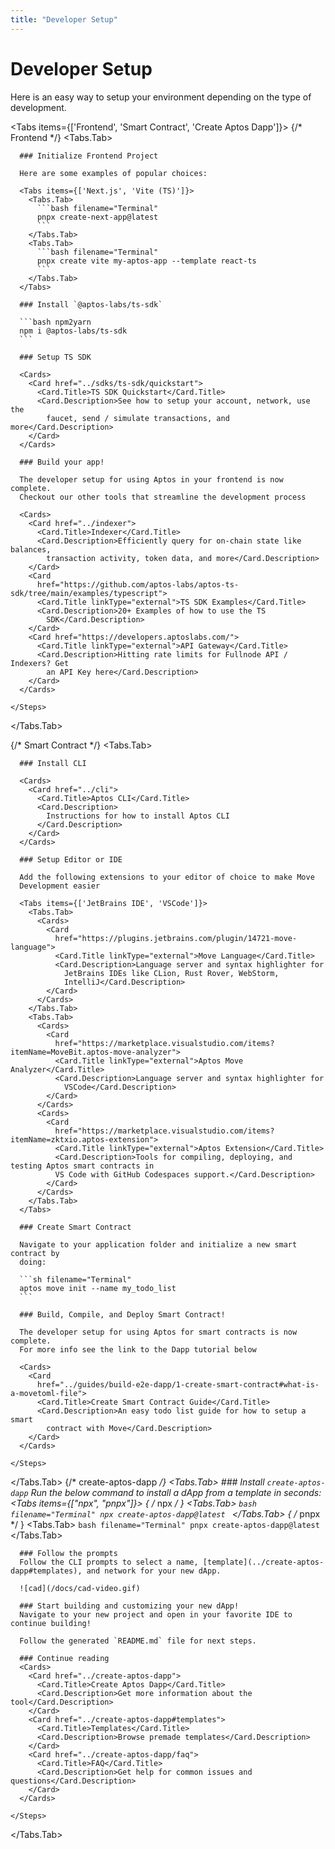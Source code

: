 ```yaml
---
title: "Developer Setup"
---
```



# Developer Setup

Here is an easy way to setup your environment depending on the type of development.

<Tabs items={['Frontend', 'Smart Contract', 'Create Aptos Dapp']}>
  {/* Frontend */}
  <Tabs.Tab>
    <Steps>

      ### Initialize Frontend Project

      Here are some examples of popular choices:

      <Tabs items={['Next.js', 'Vite (TS)']}>
        <Tabs.Tab>
          ```bash filename="Terminal"
          pnpx create-next-app@latest
          ```
        </Tabs.Tab>
        <Tabs.Tab>
          ```bash filename="Terminal"
          pnpx create vite my-aptos-app --template react-ts
          ```
        </Tabs.Tab>
      </Tabs>

      ### Install `@aptos-labs/ts-sdk`

      ```bash npm2yarn
      npm i @aptos-labs/ts-sdk
      ```

      ### Setup TS SDK

      <Cards>
        <Card href="../sdks/ts-sdk/quickstart">
          <Card.Title>TS SDK Quickstart</Card.Title>
          <Card.Description>See how to setup your account, network, use the
            faucet, send / simulate transactions, and more</Card.Description>
        </Card>
      </Cards>

      ### Build your app!

      The developer setup for using Aptos in your frontend is now complete.
      Checkout our other tools that streamline the development process

      <Cards>
        <Card href="../indexer">
          <Card.Title>Indexer</Card.Title>
          <Card.Description>Efficiently query for on-chain state like balances,
            transaction activity, token data, and more</Card.Description>
        </Card>
        <Card
          href="https://github.com/aptos-labs/aptos-ts-sdk/tree/main/examples/typescript">
          <Card.Title linkType="external">TS SDK Examples</Card.Title>
          <Card.Description>20+ Examples of how to use the TS
            SDK</Card.Description>
        </Card>
        <Card href="https://developers.aptoslabs.com/">
          <Card.Title linkType="external">API Gateway</Card.Title>
          <Card.Description>Hitting rate limits for Fullnode API / Indexers? Get
            an API Key here</Card.Description>
        </Card>
      </Cards>

    </Steps>
  </Tabs.Tab>

  {/* Smart Contract */}
  <Tabs.Tab>
    <Steps>

      ### Install CLI

      <Cards>
        <Card href="../cli">
          <Card.Title>Aptos CLI</Card.Title>
          <Card.Description>
            Instructions for how to install Aptos CLI
          </Card.Description>
        </Card>
      </Cards>

      ### Setup Editor or IDE

      Add the following extensions to your editor of choice to make Move
      Development easier

      <Tabs items={['JetBrains IDE', 'VSCode']}>
        <Tabs.Tab>
          <Cards>
            <Card
              href="https://plugins.jetbrains.com/plugin/14721-move-language">
              <Card.Title linkType="external">Move Language</Card.Title>
              <Card.Description>Language server and syntax highlighter for
                JetBrains IDEs like CLion, Rust Rover, WebStorm,
                IntelliJ</Card.Description>
            </Card>
          </Cards>
        </Tabs.Tab>
        <Tabs.Tab>
          <Cards>
            <Card
              href="https://marketplace.visualstudio.com/items?itemName=MoveBit.aptos-move-analyzer">
              <Card.Title linkType="external">Aptos Move Analyzer</Card.Title>
              <Card.Description>Language server and syntax highlighter for
                VSCode</Card.Description>
            </Card>
          </Cards>
          <Cards>
            <Card
              href="https://marketplace.visualstudio.com/items?itemName=zktxio.aptos-extension">
              <Card.Title linkType="external">Aptos Extension</Card.Title>
              <Card.Description>Tools for compiling, deploying, and testing Aptos smart contracts in 
              VS Code with GitHub Codespaces support.</Card.Description>
            </Card>
          </Cards>
        </Tabs.Tab>
      </Tabs>

      ### Create Smart Contract

      Navigate to your application folder and initialize a new smart contract by
      doing:

      ```sh filename="Terminal"
      aptos move init --name my_todo_list
      ```

      ### Build, Compile, and Deploy Smart Contract!

      The developer setup for using Aptos for smart contracts is now complete.
      For more info see the link to the Dapp tutorial below

      <Cards>
        <Card
          href="../guides/build-e2e-dapp/1-create-smart-contract#what-is-a-movetoml-file">
          <Card.Title>Create Smart Contract Guide</Card.Title>
          <Card.Description>An easy todo list guide for how to setup a smart
            contract with Move</Card.Description>
        </Card>
      </Cards>

    </Steps>
  </Tabs.Tab>
  {/* create-aptos-dapp */}
  <Tabs.Tab>
    <Steps>
      ### Install `create-aptos-dapp`
      Run the below command to install a dApp from a template in seconds:
      <Tabs items={["npx", "pnpx"]}>
        { /* npx */ }
        <Tabs.Tab>
          ```bash filename="Terminal"
          npx create-aptos-dapp@latest
          ```
        </Tabs.Tab>
        { /* pnpx */ }
        <Tabs.Tab>
          ```bash filename="Terminal"
          pnpx create-aptos-dapp@latest
          ```
        </Tabs.Tab>
      </Tabs>

      ### Follow the prompts
      Follow the CLI prompts to select a name, [template](../create-aptos-dapp#templates), and network for your new dApp.

      ![cad](/docs/cad-video.gif)

      ### Start building and customizing your new dApp!
      Navigate to your new project and open in your favorite IDE to continue building!

      Follow the generated `README.md` file for next steps.

      ### Continue reading
      <Cards>
        <Card href="../create-aptos-dapp">
          <Card.Title>Create Aptos Dapp</Card.Title>
          <Card.Description>Get more information about the tool</Card.Description>
        </Card>
        <Card href="../create-aptos-dapp#templates">
          <Card.Title>Templates</Card.Title>
          <Card.Description>Browse premade templates</Card.Description>
        </Card>
        <Card href="../create-aptos-dapp/faq">
          <Card.Title>FAQ</Card.Title>
          <Card.Description>Get help for common issues and questions</Card.Description>
        </Card>
      </Cards>

    </Steps>
  </Tabs.Tab>
</Tabs>
